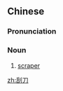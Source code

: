 ==Chinese==
{{zh-forms}}

===Pronunciation===
{{zh-pron
|m=guādāo
|cat=n
}}

===Noun===
{{zh-noun}}

# [[scraper]]

[[zh:刮刀]]